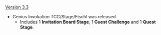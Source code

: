 {{Change History/Header}}
[[Version 3.3]]
* Genius Invokation TCG/Stage/Fischl was released.
** Includes 1 '''Invitation Board Stage''', 1 '''Guest Challenge''' and 1 '''Quest Stage'''.